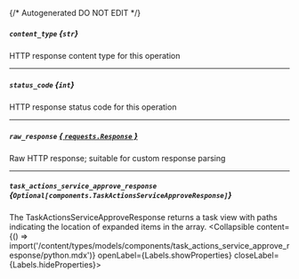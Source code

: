 {/* Autogenerated DO NOT EDIT  */}

##### `content_type` *{`str`}*
HTTP response content type for this operation

---
##### `status_code` *{`int`}*
HTTP response status code for this operation

---
##### `raw_response` [*{ `requests.Response` }*](https://requests.readthedocs.io/en/latest/api/#requests.Response)
Raw HTTP response; suitable for custom response parsing

---
##### `task_actions_service_approve_response` *{`Optional[components.TaskActionsServiceApproveResponse]`}*
The TaskActionsServiceApproveResponse returns a task view with paths indicating the location of expanded items in the array.
<Collapsible content={() => import('/content/types/models/components/task_actions_service_approve_response/python.mdx')} openLabel={Labels.showProperties} closeLabel={Labels.hideProperties}>
</Collapsible>


